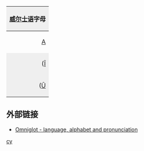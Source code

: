 {| style="margin:0.2em auto;padding:0;border:1px solid #ced8df;clear:{{{clear|both}}};width:{{{width|36em}}};"
! colspan="30" style="background:#efefef;"|[[威尔士语]]字母
|- lang="cy"
|style="padding-left:0.15em;text-align:right;"|[[A]]
|style="padding-right:0.15em;text-align:left;"|[[a]]
|style="background-color:#efefef;padding-left:0.15em;text-align:right;"|([[Â]]
|style="background-color:#efefef;padding-right:0.15em;text-align:left;"|[[â]])
|style="padding-left:0.15em;text-align:right;"|[[B]]
|style="padding-right:0.15em;text-align:left;"|[[b]]
|style="padding-left:0.15em;text-align:right;"|[[C]]
|style="padding-right:0.15em;text-align:left;"|[[c]]
|style="padding-left:0.15em;text-align:right;"|[[Ch (二合字母)|Ch]]
|style="padding-right:0.15em;text-align:left;"|[[ch (二合字母)|ch]]
|style="padding-left:0.15em;text-align:right;"|[[D]]
|style="padding-right:0.15em;text-align:left;"|[[d]]
|style="padding-left:0.15em;text-align:right;"|[[Dd]]
|style="padding-right:0.15em;text-align:left;"|[[dd]]
|style="padding-left:0.15em;text-align:right;"|[[E]]
|style="padding-right:0.15em;text-align:left;"|[[e]]
|style="background-color:#efefef;padding-left:0.15em;text-align:right;"|([[Ê]]
|style="background-color:#efefef;padding-right:0.15em;text-align:left;"|[[ê]])
|style="padding-left:0.15em;text-align:right;"|[[F]]
|style="padding-right:0.15em;text-align:left;"|[[f]]
|style="padding-left:0.15em;text-align:right;"|[[Ff (二合字母)|Ff]]
|style="padding-right:0.15em;text-align:left;"|[[Ff (二合字母)|ff]]
|style="padding-left:0.15em;text-align:right;"|[[G]]
|style="padding-right:0.15em;text-align:left;"|[[g]]
|style="padding-left:0.15em;text-align:right;"|[[Ng]]
|style="padding-right:0.15em;text-align:left;"|[[ng]]
|style="padding-left:0.15em;text-align:right;"|[[H]]
|style="padding-right:0.15em;text-align:left;"|[[h]]
|style="padding-left:0.15em;text-align:right;"|[[I]]
|style="padding-right:0.15em;text-align:left;"|[[i]]
|- lang="cy"
|style="background-color:#efefef;padding-left:0.15em;text-align:right;"|([[Î]]
|style="background-color:#efefef;padding-right:0.15em;text-align:left;"|[[î]])
|style="padding-left:0.15em;text-align:right;"|[[L]]
|style="padding-right:0.15em;text-align:left;"|[[l]]
|style="padding-left:0.15em;text-align:right;"|[[Ll]]
|style="padding-right:0.15em;text-align:left;"|[[ll]]
|style="padding-left:0.15em;text-align:right;"|[[M]]
|style="padding-right:0.15em;text-align:left;"|[[m]]
|style="padding-left:0.15em;text-align:right;"|[[N]]
|style="padding-right:0.15em;text-align:left;"|[[n]]
|style="padding-left:0.15em;text-align:right;"|[[O]]
|style="padding-right:0.15em;text-align:left;"|[[o]]
|style="background-color:#efefef;padding-left:0.15em;text-align:right;"|([[Ô]]
|style="background-color:#efefef;padding-right:0.15em;text-align:left;"|[[ô]])
|style="padding-left:0.15em;text-align:right;"|[[P]]
|style="padding-right:0.15em;text-align:left;"|[[p]]
|style="padding-left:0.15em;text-align:right;"|[[Ph]]
|style="padding-right:0.15em;text-align:left;"|[[ph]]
|style="padding-left:0.15em;text-align:right;"|[[R]]
|style="padding-right:0.15em;text-align:left;"|[[r]]
|style="padding-left:0.15em;text-align:right;"|[[Rh]]
|style="padding-right:0.15em;text-align:left;"|[[rh]]
|style="padding-left:0.15em;text-align:right;"|[[S]]
|style="padding-right:0.15em;text-align:left;"|[[s]]
|style="padding-left:0.15em;text-align:right;"|[[T]]
|style="padding-right:0.15em;text-align:left;"|[[t]]
|style="padding-left:0.15em;text-align:right;"|[[Th]]
|style="padding-right:0.15em;text-align:left;"|[[th]]
|style="padding-left:0.15em;text-align:right;"|[[U]]
|style="padding-right:0.15em;text-align:left;"|[[u]]
|- lang="cy"
|style="background-color:#efefef;padding-left:0.15em;text-align:right;"|([[Û]]
|style="background-color:#efefef;padding-right:0.15em;text-align:left;"|[[û]])
|style="padding-left:0.15em;text-align:right;"|[[W]]
|style="padding-right:0.15em;text-align:left;"|[[w]]
|style="background-color:#efefef;padding-left:0.15em;text-align:right;"|([[Ŵ]]
|style="background-color:#efefef;padding-right:0.15em;text-align:left;"|[[ŵ]])
|style="padding-left:0.15em;text-align:right;"|[[Y]]
|style="padding-right:0.15em;text-align:left;"|[[y]]
|style="background-color:#efefef;padding-left:0.15em;text-align:right;"|([[Ŷ]]
|style="background-color:#efefef;padding-right:0.15em;text-align:left;"|[[ŷ]])
|&nbsp;
|&nbsp;
|&nbsp;
|&nbsp;
|&nbsp;
|&nbsp;
|&nbsp;
|&nbsp;
|&nbsp;
|&nbsp;
|&nbsp;
|&nbsp;
|&nbsp;
|&nbsp;
|&nbsp;
|&nbsp;
|&nbsp;
|&nbsp;
|&nbsp;
|&nbsp;
|}<noinclude>
==外部链接==
*[http://www.omniglot.com/writing/welsh.htm Omniglot - language, alphabet and pronunciation]
[[Category:拉丁字母模板|cy]]
</noinclude>